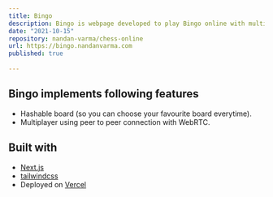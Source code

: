 ```yaml
---
title: Bingo
description: Bingo is webpage developed to play Bingo online with multiplayer using sharable link
date: "2021-10-15"
repository: nandan-varma/chess-online
url: https://bingo.nandanvarma.com
published: true
  
---
```


## Bingo implements following features

- Hashable board (so you can choose your favourite board everytime).
- Multiplayer using peer to peer connection with WebRTC.


## Built with

- [Next.js](https://nextjs.org)
- [tailwindcss](https://tailwindcss.com)
- Deployed on [Vercel](https://vercel.com)